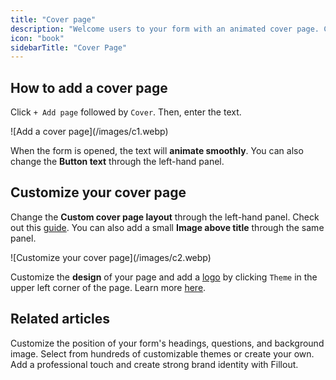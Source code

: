 ```yaml
---
title: "Cover page"
description: "Welcome users to your form with an animated cover page. Customize design and add a logo to match your brand."
icon: "book"
sidebarTitle: "Cover Page"
---
```


## How to add a cover page

Click `+ Add page` followed by `Cover`. Then, enter the text.

<Frame>
  ![Add a cover page](/images/c1.webp)
</Frame>

When the form is opened, the text will **animate smoothly**. You can also change the **Button text** through the left-hand panel.

## Customize your cover page

Change the **Custom cover page layout** through the left-hand panel. Check out this [guide](/help/layout). You can also add a small **Image above title** through the same panel.

<Frame>
  ![Customize your cover page](/images/c2.webp)
</Frame>

Customize the **design** of your page and add a [logo](/help/logo) by clicking `Theme` in the upper left corner of the page. Learn more [here](/help/themes).

## Related articles

<CardGroup cols={3}>
  <Card title="Page layout" icon="rectangles-mixed" iconType="regular" color="#FFC738" href="/help/layout">
    Customize the position of your form's headings, questions, and background image.
  </Card>
  <Card title="Themes" icon="palette" iconType="regular" color="#FFC738" href="/help/themes">
    Select from hundreds of customizable themes or create your own.
  </Card>
  <Card title="Add a logo" icon="airbnb" iconType="regular" color="#FFC738" href="/help/logo">
    Add a professional touch and create strong brand identity with Fillout.
  </Card>
</CardGroup>